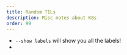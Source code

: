 ```yaml
---
title: Random TILs
description: Misc notes about K8s
order: 99
---
```


- `--show labels` will show you all the labels!
- 